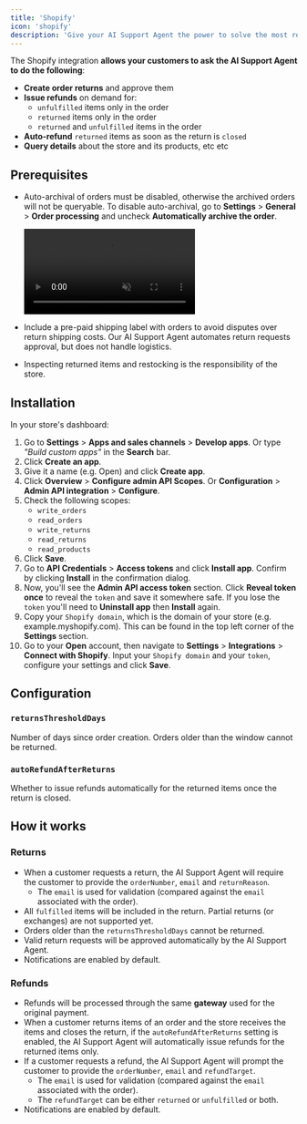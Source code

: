 ```yaml
---
title: 'Shopify'
icon: 'shopify'
description: 'Give your AI Support Agent the power to solve the most recurring L2 and L3 tickets in your store.'
---
```


The Shopify integration **allows your customers to ask the AI Support Agent to do the following**:

- **Create order returns** and approve them
- **Issue refunds** on demand for:
  - `unfulfilled` items only in the order
  - `returned` items only in the order
  - `returned` and `unfulfilled` items in the order
- **Auto-refund** `returned` items as soon as the return is `closed`
- **Query details** about the store and its products, etc etc

## Prerequisites

- Auto-archival of orders must be disabled, otherwise the archived orders will not be queryable.
  To disable auto-archival, go to **Settings** > **General** > **Order processing** and uncheck **Automatically archive the order**.

  <video
    autoPlay
    muted
    loop
    playsInline
    controls
    className="w-full aspect-video"
    src="/videos/shopify/disable-auto-archival.mp4"
  />

- Include a pre-paid shipping label with orders to avoid disputes over return shipping costs.
  Our AI Support Agent automates return requests approval, but does not handle logistics.
- Inspecting returned items and restocking is the responsibility of the store.

## Installation

In your store's dashboard:

1. Go to **Settings** > **Apps and sales channels** > **Develop apps**. Or type _\"Build custom apps\"_ in the **Search** bar.
2. Click **Create an app**.
3. Give it a name (e.g. Open) and click **Create app**.
4. Click **Overview** > **Configure admin API Scopes**. Or **Configuration** > **Admin API integration** > **Configure**.
5. Check the following scopes:
   - `write_orders`
   - `read_orders`
   - `write_returns`
   - `read_returns`
   - `read_products`
6. Click **Save**.
7. Go to **API Credentials** > **Access tokens** and click **Install app**. Confirm by clicking **Install** in the confirmation dialog.
8. Now, you'll see the **Admin API access token** section. Click **Reveal token once** to reveal the `token` and save it somewhere safe.
   If you lose the `token` you'll need to **Uninstall app** then **Install** again.
9. Copy your `Shopify domain`, which is the domain of your store (e.g. example.myshopify.com).
   This can be found in the top left corner of the **Settings** section.
10. Go to your **Open** account, then navigate to **Settings** > **Integrations** > **Connect with Shopify**.
    Input your `Shopify domain` and your `token`, configure your settings and click **Save**.

## Configuration

### `returnsThresholdDays`

Number of days since order creation. Orders older than the window cannot be returned.

### `autoRefundAfterReturns`

Whether to issue refunds automatically for the returned items once the return is closed.

## How it works

### Returns

- When a customer requests a return, the AI Support Agent will require the customer to provide the `orderNumber`, `email` and `returnReason`.
  - The `email` is used for validation (compared against the `email` associated with the order).
- All `fulfilled` items will be included in the return. Partial returns (or exchanges) are not supported yet.
- Orders older than the `returnsThresholdDays` cannot be returned.
- Valid return requests will be approved automatically by the AI Support Agent.
- Notifications are enabled by default.

### Refunds

- Refunds will be processed through the same **gateway** used for the original payment.
- When a customer returns items of an order and the store receives the items and closes the return,
  if the `autoRefundAfterReturns` setting is enabled, the AI Support Agent will automatically issue refunds for the returned items only.
- If a customer requests a refund, the AI Support Agent will prompt the customer to provide the `orderNumber`, `email` and `refundTarget`.
  - The `email` is used for validation (compared against the `email` associated with the order).
  - The `refundTarget` can be either `returned` or `unfulfilled` or both.
- Notifications are enabled by default.
